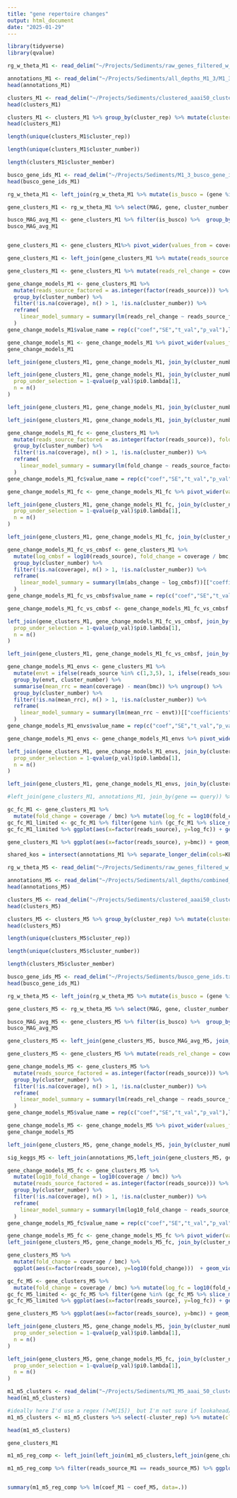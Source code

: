 ```yaml
---
title: "gene repertoire changes"
output: html_document
date: "2025-01-29"
---
```



```r
library(tidyverse)
library(qvalue)
```

```r
rg_w_theta_M1 <- read_delim("~/Projects/Sediments/raw_genes_filtered_w_theta_hat_M1_3.tsv",delim="\t")
```


```r
annotations_M1 <- read_delim("~/Projects/Sediments/all_depths_M1_3/M1_3_combined.annotations",delim="\t",comment = "#")
head(annotations_M1)
```
```r
clusters_M1 <- read_delim("~/Projects/Sediments/clustered_aaai50_cluster_M1.tsv",col_names = c("cluster_rep","cluster_member"),delim="\t")
head(clusters_M1)
```

```r
clusters_M1 <- clusters_M1 %>% group_by(cluster_rep) %>% mutate(cluster_number = cur_group_id())
head(clusters_M1)
```
```r
length(unique(clusters_M1$cluster_rep))
```
```r
length(unique(clusters_M1$cluster_number))
```
```r
length(clusters_M1$cluster_member)
```




```r
busco_gene_ids_M1 <- read_delim("~/Projects/Sediments/M1_3_busco_gene_ids.txt",delim="\t",col_names = "gene")
head(busco_gene_ids_M1)
```
```r
rg_w_theta_M1 <- left_join(rg_w_theta_M1 %>% mutate(is_busco = (gene %in% busco_gene_ids_M1$gene)), clusters_M1 %>% select(cluster_member, cluster_number), join_by(gene == cluster_member))
```
```r
gene_clusters_M1 <- rg_w_theta_M1 %>% select(MAG, gene, cluster_number, is_busco, coverage, reads_source) %>% mutate(coverage = ifelse(is.na(coverage), 0, coverage))

busco_MAG_avg_M1 <- gene_clusters_M1 %>% filter(is_busco) %>%  group_by(MAG, reads_source) %>% summarise(n = n(), bmc = mean(coverage, na.rm=T))
busco_MAG_avg_M1
```

```r

```


```r


gene_clusters_M1 <- gene_clusters_M1%>% pivot_wider(values_from = coverage, names_from = reads_source) %>% pivot_longer(names_to = "reads_source", cols = c('1','3','5','7','10','25'), values_to = "coverage",values_drop_na = FALSE) %>% mutate(coverage = ifelse(is.na(coverage), 0, coverage))

gene_clusters_M1 <- left_join(gene_clusters_M1 %>% mutate(reads_source = as.integer(reads_source)), busco_MAG_avg_M1, join_by(MAG, reads_source))
```
```r
gene_clusters_M1 <- gene_clusters_M1 %>% mutate(reads_rel_change = coverage - bmc)
```

```r
gene_change_models_M1 <- gene_clusters_M1 %>%
  mutate(reads_source_factored = as.integer(factor(reads_source))) %>%
  group_by(cluster_number) %>%
  filter(!is.na(coverage), n() > 1, !is.na(cluster_number)) %>%
  reframe(
    linear_model_summary = summary(lm(reads_rel_change ~ reads_source_factored))[["coefficients"]][2,]
  )
gene_change_models_M1$value_name = rep(c("coef","SE","t_val","p_val"),length(gene_change_models_M1$cluster_number)/4)

```

```r
gene_change_models_M1 <- gene_change_models_M1 %>% pivot_wider(values_from = linear_model_summary, names_from = value_name)
gene_change_models_M1
```
```r
left_join(gene_clusters_M1, gene_change_models_M1, join_by(cluster_number)) %>% distinct(cluster_number, .keep_all=T) %>% ggplot(aes(x=p_val)) + geom_histogram() + facet_wrap(~MAG) + theme_bw()
```



```r
left_join(gene_clusters_M1, gene_change_models_M1, join_by(cluster_number))  %>% distinct(cluster_number, .keep_all=T) %>% group_by(MAG) %>% summarise(
  prop_under_selection = 1-qvalue(p_val)$pi0.lambda[1],
  n = n()
)
```
```r
left_join(gene_clusters_M1, gene_change_models_M1, join_by(cluster_number)) %>% filter(MAG == "refs/M1_3.182.filtered.fa") %>% ggplot(aes(x=factor(reads_source),y=coverage, color=is_busco)) + geom_violin() #  %>% select(gene, cluster_number, bmc, coverage, reads_rel_change, reads_source) %>% pivot_wider(names_from = reads_source, values_from =  c(reads_rel_change, coverage))
```


```r
left_join(gene_clusters_M1, gene_change_models_M1, join_by(cluster_number)) %>% filter(MAG == "refs/M1_3.182.filtered.fa") %>% ggplot(aes(x=factor(reads_source),y=reads_rel_change, color=is_busco)) + geom_violin()
```


```r
gene_change_models_M1_fc <- gene_clusters_M1 %>%
  mutate(reads_source_factored = as.integer(factor(reads_source)), fold_change = coverage / bmc) %>%
  group_by(cluster_number) %>%
  filter(!is.na(coverage), n() > 1, !is.na(cluster_number)) %>%
  reframe(
    linear_model_summary = summary(lm(fold_change ~ reads_source_factored))[["coefficients"]][2,]
  )
gene_change_models_M1_fc$value_name = rep(c("coef","SE","t_val","p_val"),length(gene_change_models_M1_fc$cluster_number)/4)

gene_change_models_M1_fc <- gene_change_models_M1_fc %>% pivot_wider(values_from = linear_model_summary, names_from = value_name)
```

```r
left_join(gene_clusters_M1, gene_change_models_M1_fc, join_by(cluster_number))  %>% distinct(cluster_number, .keep_all=T) %>% group_by(MAG) %>% summarise(
  prop_under_selection = 1-qvalue(p_val)$pi0.lambda[1],
  n = n()
)
```
```r
left_join(gene_clusters_M1, gene_change_models_M1_fc, join_by(cluster_number)) %>% distinct(cluster_number, .keep_all=T) %>% ggplot(aes(x=p_val)) + geom_histogram() + facet_wrap(~MAG,scales="free_y") + theme_bw()
```
```r
gene_change_models_M1_fc_vs_cmbsf <- gene_clusters_M1 %>%
  mutate(log_cmbsf = log10(reads_source), fold_change = coverage / bmc, abs_change = coverage - bmc) %>%
  group_by(cluster_number) %>%
  filter(!is.na(coverage), n() > 1, !is.na(cluster_number)) %>%
  reframe(
    linear_model_summary = summary(lm(abs_change ~ log_cmbsf))[["coefficients"]][2,]
  )
gene_change_models_M1_fc_vs_cmbsf$value_name = rep(c("coef","SE","t_val","p_val"),length(gene_change_models_M1_fc_vs_cmbsf$cluster_number)/4)

gene_change_models_M1_fc_vs_cmbsf <- gene_change_models_M1_fc_vs_cmbsf %>% pivot_wider(values_from = linear_model_summary, names_from = value_name)

left_join(gene_clusters_M1, gene_change_models_M1_fc_vs_cmbsf, join_by(cluster_number))  %>% distinct(cluster_number, .keep_all=T) %>% group_by(MAG) %>% summarise(
  prop_under_selection = 1-qvalue(p_val)$pi0.lambda[1],
  n = n()
)
```
```r
left_join(gene_clusters_M1, gene_change_models_M1_fc_vs_cmbsf, join_by(cluster_number)) %>% distinct(cluster_number, .keep_all=T) %>% ggplot(aes(x=p_val)) + geom_histogram() + facet_wrap(~MAG) + theme_bw()
```




```r
gene_change_models_M1_envs <- gene_clusters_M1 %>%
  mutate(envt = ifelse(reads_source %in% c(1,3,5), 1, ifelse(reads_source %in% c(7, 10), 2, 3))) %>%
  group_by(envt, cluster_number) %>%
  summarise(mean_rrc = mean(coverage) - mean(bmc)) %>% ungroup() %>%
  group_by(cluster_number) %>%
  filter(!is.na(mean_rrc), n() > 1, !is.na(cluster_number)) %>%
  reframe(
    linear_model_summary = summary(lm(mean_rrc ~ envt))[["coefficients"]][2,]
  )
gene_change_models_M1_envs$value_name = rep(c("coef","SE","t_val","p_val"),length(gene_change_models_M1_envs$cluster_number)/4)

gene_change_models_M1_envs <- gene_change_models_M1_envs %>% pivot_wider(values_from = linear_model_summary, names_from = value_name)
```
```r
left_join(gene_clusters_M1, gene_change_models_M1_envs, join_by(cluster_number))  %>% distinct(cluster_number, .keep_all=T) %>% group_by(MAG) %>% summarise(
  prop_under_selection = 1-qvalue(p_val)$pi0.lambda[1],
  n = n()
)
```

```r
left_join(gene_clusters_M1, gene_change_models_M1_envs, join_by(cluster_number)) %>% distinct(cluster_number, .keep_all=T) %>% ggplot(aes(x=p_val)) + geom_histogram() + facet_wrap(~MAG) + theme_bw()
```

```r
#left_join(gene_clusters_M1, annotations_M1, join_by(gene == query)) %>% separate_longer_delim(cols=KEGG_ko, delim=",") %>% filter(KEGG_ko %in% sig_keggs_M5)
```
```r
gc_fc_M1 <- gene_clusters_M1 %>%
  mutate(fold_change = coverage / bmc) %>% mutate(log_fc = log10(fold_change), abs_log_fc = abs(log10(fold_change)))
gc_fc_M1_limited <- gc_fc_M1 %>% filter(gene %in% (gc_fc_M1 %>% slice_max(order_by=abs_log_fc, n = 100))$gene)
gc_fc_M1_limited %>% ggplot(aes(x=factor(reads_source), y=log_fc)) + geom_point()
```
```r
gene_clusters_M1 %>% ggplot(aes(x=factor(reads_source), y=bmc)) + geom_point()

```




```r
shared_kos = intersect(annotations_M1 %>% separate_longer_delim(cols=KEGG_ko, delim=",") %>% select(KEGG_ko) %>% filter(KEGG_ko != "-"), annotations_M5%>% separate_longer_delim(cols=KEGG_ko, delim=",") %>% select(KEGG_ko) %>% filter(KEGG_ko != "-"))
```



























```r
rg_w_theta_M5 <- read_delim("~/Projects/Sediments/raw_genes_filtered_w_theta_hat.tsv",delim="\t")
```


```r
annotations_M5 <- read_delim("~/Projects/Sediments/all_depths/combined_annotations.txt",delim="\t",comment = "#")
head(annotations_M5)
```
```r
clusters_M5 <- read_delim("~/Projects/Sediments/clustered_aaai50_cluster_M5.tsv",col_names = c("cluster_rep","cluster_member"),delim="\t")
head(clusters_M5)
```

```r
clusters_M5 <- clusters_M5 %>% group_by(cluster_rep) %>% mutate(cluster_number = cur_group_id())
head(clusters_M5)
```
```r
length(unique(clusters_M5$cluster_rep))
```
```r
length(unique(clusters_M5$cluster_number))
```
```r
length(clusters_M5$cluster_member)
```




```r
busco_gene_ids_M5 <- read_delim("~/Projects/Sediments/busco_gene_ids.txt",delim=",",col_names = c("gene","scaffold"))
head(busco_gene_ids_M1)
```
```r
rg_w_theta_M5 <- left_join(rg_w_theta_M5 %>% mutate(is_busco = (gene %in% busco_gene_ids_M5$gene)), clusters_M5 %>% select(cluster_member, cluster_number), join_by(gene == cluster_member))
```
```r
gene_clusters_M5 <- rg_w_theta_M5 %>% select(MAG, gene, cluster_number, is_busco, coverage, reads_source) %>% mutate(coverage = ifelse(is.na(coverage), 0, coverage))

busco_MAG_avg_M5 <- gene_clusters_M5 %>% filter(is_busco) %>%  group_by(MAG, reads_source) %>% summarise(n = n(), bmc = mean(coverage, na.rm=T))
busco_MAG_avg_M5
```
```r
gene_clusters_M5 <- left_join(gene_clusters_M5, busco_MAG_avg_M5, join_by(MAG, reads_source))
```
```r
gene_clusters_M5 <- gene_clusters_M5 %>% mutate(reads_rel_change = coverage - bmc)
```

```r
gene_change_models_M5 <- gene_clusters_M5 %>%
  mutate(reads_source_factored = as.integer(factor(reads_source))) %>%
  group_by(cluster_number) %>%
  filter(!is.na(coverage), n() > 1, !is.na(cluster_number)) %>%
  reframe(
    linear_model_summary = summary(lm(reads_rel_change ~ reads_source_factored))[["coefficients"]][2,]
  )
gene_change_models_M5$value_name = rep(c("coef","SE","t_val","p_val"),length(gene_change_models_M5$cluster_number)/4)

```

```r
gene_change_models_M5 <- gene_change_models_M5 %>% pivot_wider(values_from = linear_model_summary, names_from = value_name)
gene_change_models_M5
```
```r
left_join(gene_clusters_M5, gene_change_models_M5, join_by(cluster_number)) %>% distinct(cluster_number, .keep_all=T)  %>% ggplot(aes(x=p_val)) + geom_histogram() + facet_wrap(~MAG) + theme_bw()
```

```r
sig_keggs_M5 <- left_join(annotations_M5,left_join(gene_clusters_M5, gene_change_models_M5, join_by(cluster_number)),join_by(query == gene))  %>% filter(p_val < 0.15, KEGG_ko != "-")  %>% distinct(query, .keep_all = T) %>% separate_longer_delim(cols=KEGG_ko, delim=",")
```




```r
gene_change_models_M5_fc <- gene_clusters_M5 %>%
  mutate(log10_fold_change = log10(coverage / bmc)) %>%
  mutate(reads_source_factored = as.integer(factor(reads_source))) %>%
  group_by(cluster_number) %>%
  filter(!is.na(coverage), n() > 1, !is.na(cluster_number)) %>%
  reframe(
    linear_model_summary = summary(lm(log10_fold_change ~ reads_source_factored))[["coefficients"]][2,]
  )
gene_change_models_M5_fc$value_name = rep(c("coef","SE","t_val","p_val"),length(gene_change_models_M5_fc$cluster_number)/4)

gene_change_models_M5_fc <- gene_change_models_M5_fc %>% pivot_wider(values_from = linear_model_summary, names_from = value_name)
left_join(gene_clusters_M5, gene_change_models_M5_fc, join_by(cluster_number)) %>% distinct(cluster_number, .keep_all=T)  %>% ggplot(aes(x=p_val)) + geom_histogram() + facet_wrap(~MAG) + theme_bw()

```
```r
gene_clusters_M5 %>%
  mutate(fold_change = coverage / bmc) %>%
  ggplot(aes(x=factor(reads_source), y=log10(fold_change)))  + geom_violin()
```
```r
gc_fc_M5 <- gene_clusters_M5 %>%
  mutate(fold_change = coverage / bmc) %>% mutate(log_fc = log10(fold_change), abs_log_fc = abs(log10(fold_change)))
gc_fc_M5_limited <- gc_fc_M5 %>% filter(gene %in% (gc_fc_M5 %>% slice_max(order_by=abs_log_fc, n = 100))$gene)
gc_fc_M5_limited %>% ggplot(aes(x=factor(reads_source), y=log_fc)) + geom_point()
```
```r
gene_clusters_M5 %>% ggplot(aes(x=factor(reads_source), y=bmc)) + geom_point()
```

```r
left_join(gene_clusters_M5, gene_change_models_M5, join_by(cluster_number))  %>% distinct(cluster_number, .keep_all=T) %>% group_by(MAG) %>% summarise(
  prop_under_selection = 1-qvalue(p_val)$pi0.lambda[1],
  n = n()
)
```

```r
left_join(gene_clusters_M5, gene_change_models_M5_fc, join_by(cluster_number))  %>% distinct(cluster_number, .keep_all=T) %>% group_by(MAG) %>% summarise(
  prop_under_selection = 1-qvalue(p_val)$pi0.lambda[1],
  n = n()
)
```








```r
m1_m5_clusters <- read_delim("~/Projects/Sediments/M1_M5_aaai_50_cluster.tsv",col_names = c("cluster_rep","cluster_member")) %>% group_by(cluster_rep) %>% mutate(cluster_number = cur_group_id()) %>% ungroup()
head(m1_m5_clusters)
```
```r
#ideally here I'd use a regex (?=M[15])_ but I'm not sure if lookahead/behind exists in R??
m1_m5_clusters <- m1_m5_clusters %>% select(-cluster_rep) %>% mutate(cluster_member = gsub("M1_","M1#",cluster_member)) %>% mutate(cluster_member = gsub("M5_","M5#",cluster_member)) %>% separate_wider_delim(cols = cluster_member, names=c("Site","gene"), delim="#")
```
```r
head(m1_m5_clusters)
```
```r
gene_clusters_M1
```

```r
m1_m5_reg_comp <- left_join(left_join(m1_m5_clusters,left_join(gene_change_models_M1_fc, gene_clusters_M1 %>% mutate(rfc = coverage / bmc)) %>% select(-cluster_number), join_by(gene == gene)),left_join(gene_change_models_M5_fc, gene_clusters_M5 %>% mutate(rfc = coverage / bmc)) %>% select(-cluster_number), join_by(gene == gene), suffix=c("_M1","_M5")) %>% filter(!is.na(p_val_M5) & !is.na(p_val_M1))
```

```r
m1_m5_reg_comp %>% filter(reads_source_M1 == reads_source_M5) %>% ggplot(aes(x=log10(rfc_M5), y=log10(rfc_M1))) + geom_hex() + theme_bw() + geom_hline(yintercept=0, linetype="dotted", color="red") + geom_vline(xintercept=0, linetype="dotted",color="red") + coord_fixed() + labs(x="Gene Covg / Busco Mean Covg @ M5", y="Gene Covg / Busco Mean Covg @ M1") + geom_abline(slope=1, color="red", linetype="dotted") + facet_wrap(~reads_source_M1)
```


```r

```


```r
summary(m1_m5_reg_comp %>% lm(coef_M1 ~ coef_M5, data=.))
```





```r

```

